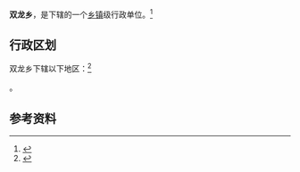 {{中国乡级行政区|52/03/30/205/000}}

'''双龙乡'''，是{{PRC admin/fullname|52/03/30/205/000|3}}下辖的一个[[乡镇|乡镇]]级行政单位。<ref>{{PRC admin/ref sgc|{{PRC admin/parent|52/03/30/205/000}}}}</ref>

== 行政区划 ==

双龙乡下辖以下地区：<ref>{{PRC admin/ref sgc|52/03/30/205/000}}</ref>

{{PRC admin/children|52/03/30/205/000}}。

== 参考资料 ==

{{reflist}}

{{行政区划小作品}}
{{PRC admin/navcat|52/03/30/205/000}}